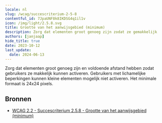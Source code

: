 ```yaml
---
locale: nl
slug: /wcag/succescriterium-2-5-8
contentful_id: 7JpaUNF8k8IKDSG4q1il1v
icon: /img/light/2.5.8.svg
title: Grootte van het aanwijsgebied (minimum)
description: Zorg dat elementen groot genoeg zijn zodat ze gemakkelijk geactiveerd kunnen worden.  Gebruikers met lichamelijke beperkingen kunnen kleine elementen niet activeren als ze dicht bij elkaar staan. Het minimale formaat is 24x24 pixels.
authors: [janjaap]
hide_title: true
date: 2023-10-12
last_update:
  date: 2024-06-13
---
```


<Hero
  title="Grootte van het aanwijsgebied (minimum)"
  image="/img/light/2.5.8.svg"
  alt="WCAG 2.5.8 - Logo"
  prefix="Succescriterium 2.5.8"
  suffix="Niveau AA"
/>

Zorg dat elementen groot genoeg zijn en voldoende afstand hebben zodat gebruikers ze makkelijk kunnen activeren. Gebruikers met lichamelijke beperkingen kunnen kleine elementen mogelijk niet activeren. Het minimale formaat is 24x24 pixels.

## Bronnen

- [WCAG 2.2 - Succescriterium 2.5.8 - Grootte van het aanwijsgebied (minimum)](https://www.w3.org/Translations/WCAG22-nl/#target-size-minimum)
